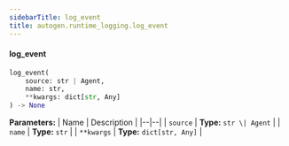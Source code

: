 ```yaml
---
sidebarTitle: log_event
title: autogen.runtime_logging.log_event
---
```


<code class="doc-symbol doc-symbol-heading doc-symbol-function"></code>
#### log_event

```python
log_event(
    source: str | Agent,
    name: str,
    **kwargs: dict[str, Any]
) -> None
```

    

<b>Parameters:</b>
| Name | Description |
|--|--|
| `source` | **Type:** `str \| Agent` |
| `name` | **Type:** `str` |
| `**kwargs` | **Type:** `dict[str, Any]` |

<br />